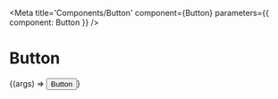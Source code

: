 
<Meta
    title='Components/Button'
    component={Button}
    parameters={{
        component: Button
    }}
/>

# Button

<Canvas withToolbar>
    <Story
        name='Default'
        args={{
            label: 'Default'
        }}
    >
        {(args) => <Button {...args}>Button</Button>}
    </Story>
</Canvas>

<ArgsTable story='Default' />
